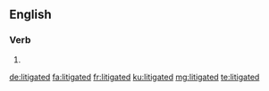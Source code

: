 ==English==

===Verb===
{{head|en|verb form}}

# {{en-past of|litigate}}

[[de:litigated]]
[[fa:litigated]]
[[fr:litigated]]
[[ku:litigated]]
[[mg:litigated]]
[[te:litigated]]